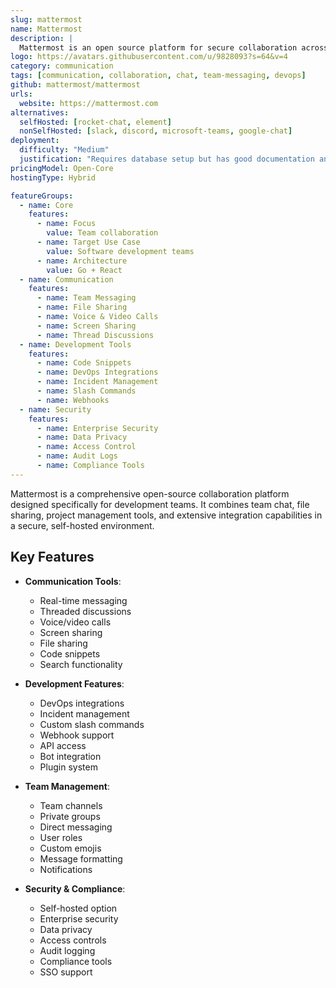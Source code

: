 ```yaml
---
slug: mattermost
name: Mattermost
description: |
  Mattermost is an open source platform for secure collaboration across the entire software development lifecycle. It provides team messaging, file sharing, project management and integrations in a self-hosted environment.
logo: https://avatars.githubusercontent.com/u/9828093?s=64&v=4
category: communication
tags: [communication, collaboration, chat, team-messaging, devops]
github: mattermost/mattermost
urls:
  website: https://mattermost.com
alternatives:
  selfHosted: [rocket-chat, element]
  nonSelfHosted: [slack, discord, microsoft-teams, google-chat]
deployment:
  difficulty: "Medium"
  justification: "Requires database setup but has good documentation and Docker support."
pricingModel: Open-Core
hostingType: Hybrid

featureGroups:
  - name: Core
    features:
      - name: Focus
        value: Team collaboration
      - name: Target Use Case
        value: Software development teams
      - name: Architecture
        value: Go + React
  - name: Communication
    features:
      - name: Team Messaging
      - name: File Sharing
      - name: Voice & Video Calls
      - name: Screen Sharing
      - name: Thread Discussions
  - name: Development Tools
    features:
      - name: Code Snippets
      - name: DevOps Integrations
      - name: Incident Management
      - name: Slash Commands
      - name: Webhooks
  - name: Security
    features:
      - name: Enterprise Security
      - name: Data Privacy
      - name: Access Control
      - name: Audit Logs
      - name: Compliance Tools
---
```


Mattermost is a comprehensive open-source collaboration platform designed specifically for development teams. It combines team chat, file sharing, project management tools, and extensive integration capabilities in a secure, self-hosted environment.

## Key Features

- **Communication Tools**:

  - Real-time messaging
  - Threaded discussions
  - Voice/video calls
  - Screen sharing
  - File sharing
  - Code snippets
  - Search functionality

- **Development Features**:

  - DevOps integrations
  - Incident management
  - Custom slash commands
  - Webhook support
  - API access
  - Bot integration
  - Plugin system

- **Team Management**:

  - Team channels
  - Private groups
  - Direct messaging
  - User roles
  - Custom emojis
  - Message formatting
  - Notifications

- **Security & Compliance**:
  - Self-hosted option
  - Enterprise security
  - Data privacy
  - Access controls
  - Audit logging
  - Compliance tools
  - SSO support

